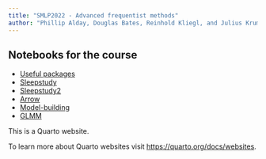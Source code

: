 ```yaml
---
title: "SMLP2022 - Advanced frequentist methods"
author: "Phillip Alday, Douglas Bates, Reinhold Kliegl, and Julius Krumbiegel"
---
```


## Notebooks for the course

  - [Useful packages](useful_packages.qmd)
  - [Sleepstudy](sleepstudy.qmd)
  - [Sleepstudy2](sleepstudy_speed.qmd)
  - [Arrow](Arrow.qmd)
  - [Model-building](kb07.qmd)
  - [GLMM](glmm.qmd)

This is a Quarto website.

To learn more about Quarto websites visit [https://quarto.org/docs/websites](https://quarto.org/docs/websites).
